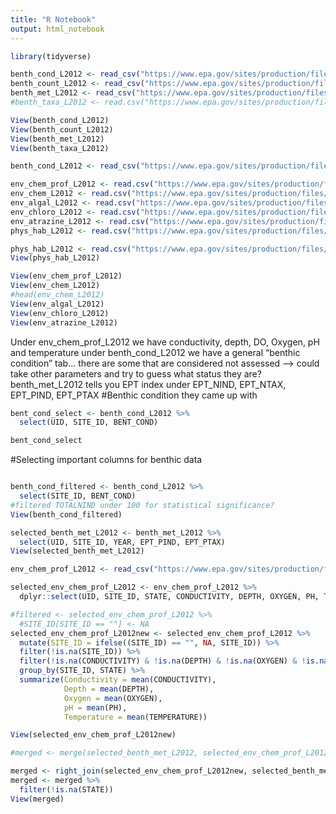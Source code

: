```yaml
---
title: "R Notebook"
output: html_notebook
---
```



```r
library(tidyverse)
```

```r
benth_cond_L2012 <- read_csv("https://www.epa.gov/sites/production/files/2016-11/nla2012_bentcond_08232016.csv")
benth_count_L2012 <- read_csv("https://www.epa.gov/sites/production/files/2016-11/nla2012_wide_benthic_08232016.csv")
benth_met_L2012 <- read_csv("https://www.epa.gov/sites/production/files/2016-11/nla2012_bentmet.csv")
#benth_taxa_L2012 <- read.csv("https://www.epa.gov/sites/production/files/2016-11/nla2012_benttaxa_wide_10272015.csv")
```

```r
View(benth_cond_L2012)
View(benth_count_L2012)
View(benth_met_L2012)
View(benth_taxa_L2012)
```
```r
benth_cond_L2012 <- read_csv("https://www.epa.gov/sites/production/files/2016-11/nla2012_bentcond_08232016.csv")

```


```r
env_chem_prof_L2012 <- read.csv("https://www.epa.gov/sites/production/files/2016-12/nla2012_wide_profile_08232016.csv")
env_chem_L2012 <- read.csv("https://www.epa.gov/sites/production/files/2016-12/nla2012_waterchem_wide.csv")
env_algal_L2012 <- read.csv("https://www.epa.gov/sites/production/files/2016-11/nla2012_algaltoxins_08192016.csv")
env_chloro_L2012 <- read.csv("https://www.epa.gov/sites/production/files/2016-11/nla2012_chla_wide.csv")
env_atrazine_L2012 <- read.csv("https://www.epa.gov/sites/production/files/2016-11/nla2012_atrazine_08192016.csv")
phys_hab_L2012 <- read.csv("https://www.epa.gov/sites/production/files/2016-12/nla2012_wide_phab_08232016_0.csv")
```

```r
phys_hab_L2012 <- read.csv("https://www.epa.gov/sites/production/files/2016-12/nla2012_wide_phab_08232016_0.csv")
View(phys_hab_L2012)
```

```r
View(env_chem_prof_L2012)
View(env_chem_L2012)
#head(env_chem_L2012)
View(env_algal_L2012)
View(env_chloro_L2012)
View(env_atrazine_L2012)
```

Under env_chem_prof_L2012 we have conductivity, depth, DO, Oxygen, pH and temperature
under benth_cond_L2012 we have a general "benthic condition" tab... there are some that are considered not assessed --> could take other parameters and try to guess what status they are?
benth_met_L2012 tells you EPT index under EPT_NIND, EPT_NTAX, EPT_PIND, EPT_PTAX
#Benthic condition they came up with 
```r
bent_cond_select <- benth_cond_L2012 %>% 
  select(UID, SITE_ID, BENT_COND)

bent_cond_select

```

#Selecting important columns for benthic data
```r

```

```r
benth_cond_filtered <- benth_cond_L2012 %>%
  select(SITE_ID, BENT_COND)
#filtered TOTALNIND under 100 for statistical significance?
View(benth_cond_filtered)
```

```r
selected_benth_met_L2012 <- benth_met_L2012 %>% 
  select(UID, SITE_ID, YEAR, EPT_PIND, EPT_PTAX)
View(selected_benth_met_L2012)
```

```r
env_chem_prof_L2012 <- read_csv("https://www.epa.gov/sites/production/files/2016-12/nla2012_wide_profile_08232016.csv") 
```

```r
selected_env_chem_prof_L2012 <- env_chem_prof_L2012 %>%
  dplyr::select(UID, SITE_ID, STATE, CONDUCTIVITY, DEPTH, OXYGEN, PH, TEMPERATURE)
```

```r
#filtered <- selected_env_chem_prof_L2012 %>%
  #SITE_ID[SITE_ID == ""] <- NA
selected_env_chem_prof_L2012new <- selected_env_chem_prof_L2012 %>% 
  mutate(SITE_ID = ifelse((SITE_ID) == "", NA, SITE_ID)) %>% 
  filter(!is.na(SITE_ID)) %>% 
  filter(!is.na(CONDUCTIVITY) & !is.na(DEPTH) & !is.na(OXYGEN) & !is.na(PH) & !is.na(TEMPERATURE)) %>% 
  group_by(SITE_ID, STATE) %>% 
  summarize(Conductivity = mean(CONDUCTIVITY),
            Depth = mean(DEPTH),
            Oxygen = mean(OXYGEN),
            pH = mean(PH), 
            Temperature = mean(TEMPERATURE))

View(selected_env_chem_prof_L2012new)
```


```r
#merged <- merge(selected_benth_met_L2012, selected_env_chem_prof_L2012new, by = "SITE_ID")

merged <- right_join(selected_env_chem_prof_L2012new, selected_benth_met_L2012, by = "SITE_ID")
merged <- merged %>%
  filter(!is.na(STATE))
View(merged)

```
